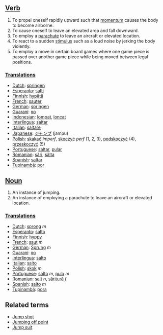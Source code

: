 ==[[Verb]]==
# To propel oneself rapidly upward such that [[momentum]] causes the body to become airborne.
# To cause oneself to leave an elevated area and fall downward.
# To employ a [[parachute]] to leave an aircraft or elevated location.
# To react to a sudden [[stimulus]] such as a loud noise by jerking the body violently.
# To employ a move in certain board games where one game piece is passed over another game piece while being moved between legal positions.
===[[Translations]]===

*[[Dutch]]: [[springen]]
*[[Esperanto]]: [[salti]]
*[[Finnish]]: [[hypätä]]
*[[French]]: [[sauter]]
*[[German]]: [[springen]]
*[[Guaraní]]: [[po]]
*[[Indonesian]]: [[lompat]], [[loncat]]
*[[Interlingua]]: [[saltar]]
*[[Italian]]: [[saltare]]
*[[Japanese]]: [[ジャンプ]] (jampu)
*[[Polish]]: [[skakać]] ''imperf'', [[skoczyć]] ''perf'' (1, 2, 3), [[podskoczyć]] (4), [[przeskoczyć]] (5)
*[[Portuguese]]: [[saltar]], [[pular]]
*[[Romanian]]: [[sări]], [[sălta]]
*[[Spanish]]: [[saltar]]
*[[Tupinambá]]: [[por]]

==[[Noun]]==
# An instance of jumping.
# An instance of employing a parachute to leave an aircraft or elevated location.
===[[Translations]]===

*[[Dutch]]: [[sprong]] ''m''
*[[Esperanto]]: [[salto]]
*[[Finnish]]: [[hyppy]]
*[[French]]: [[saut]] ''m''
*[[German]]: [[Sprung]] ''m''
*[[Guaraní]]: [[po]]
*[[Interlingua]]: [[salto]]
*[[Italian]]: [[salto]]
*[[Polish]]: [[skok]] ''m''
*[[Portuguese]]: [[salto]] ''m'', [[pulo]] ''m''
*[[Romanian]]: [[salt]] ''n'', [[săritură]] ''f''
*[[Spanish]]: [[salto]] ''m''
*[[Tupinambá]]: [[pora]]
==Related terms==
*[[Jump shot]]
*[[Jumping off point]]
*[[Jump suit]]